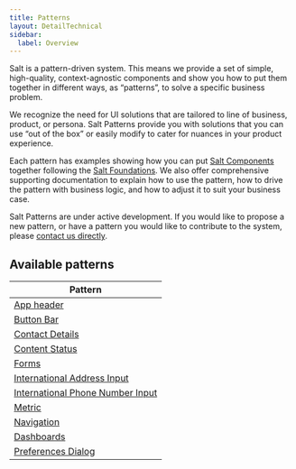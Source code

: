 ```yaml
---
title: Patterns
layout: DetailTechnical
sidebar:
  label: Overview
---
```


Salt is a pattern-driven system. This means we provide a set of simple, high-quality, context-agnostic components and show you how to put them together in different ways, as “patterns”, to solve a specific business problem.

We recognize the need for UI solutions that are tailored to line of business, product, or persona. Salt Patterns provide you with solutions that you can use “out of the box” or easily modify to cater for nuances in your product experience.

Each pattern has examples showing how you can put [Salt Components](/salt/components/index) together following the [Salt Foundations](/salt/foundations/index). We also offer comprehensive supporting documentation to explain how to use the pattern, how to drive the pattern with business logic, and how to adjust it to suit your business case.

<Callout title="Need a pattern that's not listed?">

Salt Patterns are under active development. If you would like to propose a new pattern, or have a pattern you would like to contribute to the system, please [contact us directly](/salt/support-and-contributions/index).

</Callout>

## Available patterns

| Pattern                                                                |
| ---------------------------------------------------------------------- |
| [App header](./app-header)                                             |
| [Button Bar](./button-bar)                                             |
| [Contact Details](./contact-details)                                   |
| [Content Status](./content-status)                                     |
| [Forms](./forms)                                                       |
| [International Address Input](./international-address-input)           |
| [International Phone Number Input](./international-phone-number-input) |
| [Metric](./metric)                                                     |
| [Navigation](./navigation)                                             |
| [Dashboards](./dashboards)                                             |
| [Preferences Dialog](./preferences-dialog)                             |
